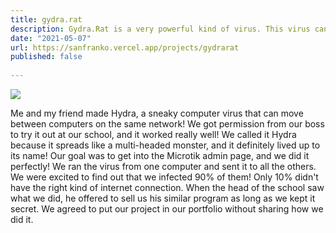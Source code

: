```yaml
---
title: gydra.rat
description: Gydra.Rat is a very powerful kind of virus. This virus can move from one computer to another on the same network. It can also get into the settings of the router!
date: "2021-05-07"
url: https://sanfranko.vercel.app/projects/gydrarat
published: false
  
---
```



[![](/Gydra.jpg)](https://sanfranko.vercel.app/projects/gydrarat)

Me and my friend made Hydra, a sneaky computer virus that can move between computers on the same network! We got permission from our boss to try it out at our school, and it worked really well! We called it Hydra because it spreads like a multi-headed monster, and it definitely lived up to its name! Our goal was to get into the Microtik admin page, and we did it perfectly! We ran the virus from one computer and sent it to all the others. We were excited to find out that we infected 90% of them! Only 10% didn't have the right kind of internet connection. When the head of the school saw what we did, he offered to sell us his similar program as long as we kept it secret. We agreed to put our project in our portfolio without sharing how we did it.
